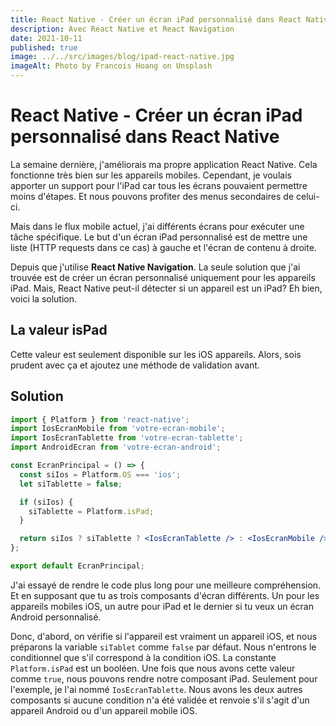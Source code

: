 ```yaml
---
title: React Native - Créer un écran iPad personnalisé dans React Native
description: Avec React Native et React Navigation
date: 2021-10-11
published: true
image: ../../src/images/blog/ipad-react-native.jpg
imageAlt: Photo by Francois Hoang on Unsplash
---
```


# React Native - Créer un écran iPad personnalisé dans React Native

La semaine dernière, j'améliorais ma propre application React Native. Cela fonctionne très bien sur les appareils mobiles. Cependant, je voulais apporter un support pour l'iPad car tous les écrans pouvaient permettre moins d'étapes. Et nous pouvons profiter des menus secondaires de celui-ci.

Mais dans le flux mobile actuel, j'ai différents écrans pour exécuter une tâche spécifique. Le but d'un écran iPad personnalisé est de mettre une liste (HTTP requests dans ce cas) à gauche et l'écran de contenu à droite.

Depuis que j'utilise **React Native Navigation**. La seule solution que j'ai trouvée est de créer un écran personnalisé uniquement pour les appareils iPad. Mais, React Native peut-il détecter si un appareil est un iPad? Eh bien, voici la solution.

## La valeur isPad

Cette valeur est seulement disponible sur les iOS appareils. Alors, sois prudent avec ça et ajoutez une méthode de validation avant.

## Solution

```jsx
import { Platform } from 'react-native';
import IosEcranMobile from 'votre-ecran-mobile';
import IosEcranTablette from 'votre-ecran-tablette';
import AndroidEcran from 'votre-ecran-android';

const EcranPrincipal = () => {
  const siIos = Platform.OS === 'ios';
  let siTablette = false;

  if (siIos) {
    siTablette = Platform.isPad;
  }

  return siIos ? siTablette ? <IosEcranTablette /> : <IosEcranMobile /> : <AndroidEcran />;
};

export default EcranPrincipal;
```

J'ai essayé de rendre le code plus long pour une meilleure compréhension. Et en supposant que tu as trois composants d'écran différents. Un pour les appareils mobiles iOS, un autre pour iPad et le dernier si tu veux un écran Android personnalisé.

Donc, d'abord, on vérifie si l'appareil est vraiment un appareil iOS, et nous préparons la variable `siTablet` comme `false` par défaut. Nous n'entrons le conditionnel que s'il correspond à la condition iOS. La constante `Platform.isPad` est un booléen. Une fois que nous avons cette valeur comme `true`, nous pouvons rendre notre composant iPad. Seulement pour l'exemple, je l'ai nommé `IosEcranTablette`. Nous avons les deux autres composants si aucune condition n'a été validée et renvoie s'il s'agit d'un appareil Android ou d'un appareil mobile iOS.


